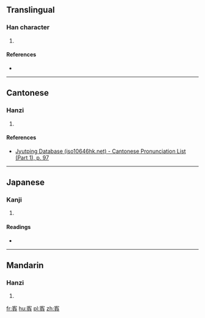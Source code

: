 ==Translingual==

===Han character===
{{Han char|rn=40|rad=宀|as=09|sn=12|four=|canj=JNBK|ids=⿱宀奐}}

# {{defn|Han|sort=宀09}}

====References====
* {{Han ref|kx=0289.040|dkj=07234|dj=0572.040|hdz=20943.070|uh=5BCF|ud=23503}}

----

==Cantonese==

===Hanzi===
{{yue-hanzi|jyut=[[jyun4]]|y=yun4}}

# {{defn|lang=yue|sort=宀09}}

====References====
* [http://www.iso10646hk.net/jp/document/download.jsp Jyutping Database (iso10646hk.net) - Cantonese Pronunciation List (Part 1), p. 97]

----

==Japanese==

===Kanji===
{{ja-kanji|grade=|rs=宀09}}

# {{defn|lang=ja|sort=宀09}}

====Readings====
* {{ja-readings|on=[[かん]] (kan), [[がん]] (gan)|kun=[[ぐるりとめぐらしたかき]] (gururitomegurashitakaki)}}

----

==Mandarin==

===Hanzi===
{{cmn-hanzi|pin=[[huán]] ([[huan2]])|wg=huan<sup>2</sup>}}

# {{defn|lang=cmn|sort=宀09}}

[[fr:寏]]
[[hu:寏]]
[[pl:寏]]
[[zh:寏]]